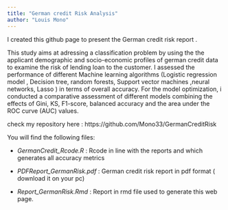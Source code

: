 ```yaml
---
title: "German credit Risk Analysis"
author: "Louis Mono"
---
```


I created this github page to present the German credit risk report .

This study aims at adressing a classification problem by using the the applicant demographic and socio-economic profiles of german credit data to examine the risk of lending loan to the customer. I assessed the performance of different Machine learning algorithms (Logistic regression model , Decision tree, random forests, Support vector machines ,neural networks, Lasso ) in terms of overall accuracy. For the model optimization, i conducted a comparative assessment of different models combining the effects of Gini, KS, F1-score, balanced accuracy and the area under the ROC curve (AUC) values.

check my repository here : https://github.com/Mono33/GermanCreditRisk


You will find the following files: 


- *GermanCredit_Rcode.R* : Rcode in line with the reports and which generates all accuracy metrics

- *PDFReport_GermanRisk.pdf* :  German credit risk report in pdf format ( download it on your pc)

- *Report_GermanRisk.Rmd* :  Report in rmd file used to generate this web page.